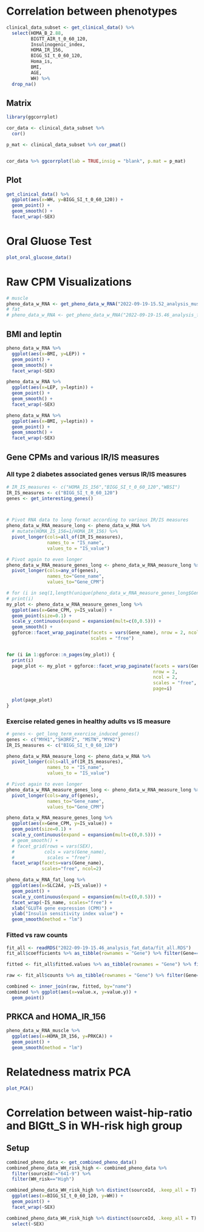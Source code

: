 # Correlation between phenotypes
```r
clinical_data_subset <- get_clinical_data() %>% 
  select(HOMA_B_2.88, 
         BIGTT_AIR_t_0_60_120, 
         Insulinogenic_index, 
         HOMA_IR_156, 
         BIGG_SI_t_0_60_120, 
         Homa_is,  
         BMI,
         AGE,
         WH) %>% 
  drop_na()
```

## Matrix
```r
library(ggcorrplot)

cor_data <- clinical_data_subset %>% 
  cor()

p_mat <- clinical_data_subset %>% cor_pmat()


cor_data %>% ggcorrplot(lab = TRUE,insig = "blank", p.mat = p_mat)
```
## Plot
```r
get_clinical_data() %>% 
  ggplot(aes(x=WH, y=BIGG_SI_t_0_60_120)) +
  geom_point() +
  geom_smooth() +
  facet_wrap(~SEX)
```



# Oral Gluose Test
```r
plot_oral_glucose_data()
```

# Raw CPM Visualizations
```r
# muscle
pheno_data_w_RNA <- get_pheno_data_w_RNA("2022-09-19-15.52_analysis_muscle_data/")
# fat
# pheno_data_w_RNA <- get_pheno_data_w_RNA("2022-09-19-15.46_analysis_fat_data/")
```

## BMI and leptin
```r
pheno_data_w_RNA %>% 
  ggplot(aes(x=BMI, y=LEP)) +
  geom_point() +
  geom_smooth() +
  facet_wrap(~SEX)

pheno_data_w_RNA %>% 
  ggplot(aes(x=LEP, y=leptin)) +
  geom_point() +
  geom_smooth() +
  facet_wrap(~SEX)

pheno_data_w_RNA %>% 
  ggplot(aes(x=BMI, y=leptin)) +
  geom_point() +
  geom_smooth() + 
  facet_wrap(~SEX)
```

## Gene CPMs and various IR/IS measures
### All type 2 diabetes associated genes versus IR/IS measures
```r
# IR_IS_measures <- c("HOMA_IS_156","BIGG_SI_t_0_60_120","WBSI")
IR_IS_measures <- c("BIGG_SI_t_0_60_120")
genes <- get_interesting_genes()



# Pivot RNA data to long format according to various IR/IS measures
pheno_data_w_RNA_measure_long <- pheno_data_w_RNA %>%
  # mutate(HOMA_IS_156=1/HOMA_IR_156) %>%
  pivot_longer(cols=all_of(IR_IS_measures),
               names_to = "IS_name",
               values_to = "IS_value")

# Pivot again to even longer
pheno_data_w_RNA_measure_genes_long <- pheno_data_w_RNA_measure_long %>%
  pivot_longer(cols=any_of(genes),
               names_to="Gene_name",
               values_to="Gene_CPM")

# for (i in seq(1,length(unique(pheno_data_w_RNA_measure_genes_long$Gene_name)-10), 10)) {
# print(i)
my_plot <- pheno_data_w_RNA_measure_genes_long %>%
  ggplot(aes(x=Gene_CPM, y=IS_value)) +
  geom_point(size=0.1) +
  scale_y_continuous(expand = expansion(mult=c(0,0.5))) +
  geom_smooth() +
  ggforce::facet_wrap_paginate(facets = vars(Gene_name), nrow = 2, ncol = 2,
                               scales = "free")


for (i in 1:ggforce::n_pages(my_plot)) {
  print(i)
  page_plot <- my_plot + ggforce::facet_wrap_paginate(facets = vars(Gene_name), 
                                                      nrow = 2,
                                                      ncol = 2,
                                                      scales = "free",
                                                      page=i)
  
  plot(page_plot)
}
```

### Exercise related genes in healthy adults vs IS measure
```r
# genes <- get_long_term_exercise_induced_genes()
genes <- c("MYH1","SH3RF2", "MSTN","MYH2")
IR_IS_measures <- c("BIGG_SI_t_0_60_120")

pheno_data_w_RNA_measure_long <- pheno_data_w_RNA %>%
  pivot_longer(cols=all_of(IR_IS_measures),
               names_to = "IS_name",
               values_to = "IS_value")

# Pivot again to even longer
pheno_data_w_RNA_measure_genes_long <- pheno_data_w_RNA_measure_long %>%
  pivot_longer(cols=any_of(genes),
               names_to="Gene_name",
               values_to="Gene_CPM")

pheno_data_w_RNA_measure_genes_long %>%
  ggplot(aes(x=Gene_CPM, y=IS_value)) +
  geom_point(size=0.1) +
  scale_y_continuous(expand = expansion(mult=c(0,0.5))) +
  # geom_smooth() +
  # facet_grid(rows = vars(SEX),
  #           cols = vars(Gene_name),
  #            scales = "free")
  facet_wrap(facets=vars(Gene_name),
             scales="free", ncol=2)


```

```r
pheno_data_w_RNA_fat_long %>% 
  ggplot(aes(x=SLC2A4, y=IS_value)) +
  geom_point() +
  scale_y_continuous(expand = expansion(mult=c(0,0.5))) +
  facet_wrap(~IS_name, scales="free") +
  xlab("GLUT4 gene expression (CPM)") +
  ylab("Insulin sensitivity index value") +
  geom_smooth(method = "lm")
```

### Fitted vs raw counts
```r
fit_all <- readRDS("2022-09-19-15.46_analysis_fat_data/fit_all.RDS")
fit_all$coefficients %>% as_tibble(rownames = "Gene") %>% filter(Gene=="SLC2A4")

fitted <- fit_all$fitted.values %>% as_tibble(rownames = "Gene") %>% filter(Gene=="SLC2A4") %>% pivot_longer(cols=2:last_col())

raw <- fit_all$counts %>% as_tibble(rownames = "Gene") %>% filter(Gene=="SLC2A4") %>% pivot_longer(cols=2:last_col())

combined <- inner_join(raw, fitted, by="name")
combined %>% ggplot(aes(x=value.x, y=value.y)) +
  geom_point()
```

## PRKCA and HOMA_IR_156
```r
pheno_data_w_RNA_muscle %>% 
  ggplot(aes(x=HOMA_IR_156, y=PRKCA)) +
  geom_point() +
  geom_smooth(method = "lm")
```


# Relatedness matrix PCA
```r
plot_PCA()
```

# Correlation between waist-hip-ratio and BIGtt_S in WH-risk high group
## Setup
```r
combined_pheno_data <- get_combined_pheno_data()
combined_pheno_data_WH_risk_high <- combined_pheno_data %>% 
  filter(sourceId!="641-9") %>% 
  filter(WH_risk=="High")
```

```r
combined_pheno_data_WH_risk_high %>% distinct(sourceId, .keep_all = T) %>% 
  ggplot(aes(x=BIGG_SI_t_0_60_120, y=WH)) +
  geom_point() +
  facet_wrap(~SEX)

combined_pheno_data_WH_risk_high %>% distinct(sourceId, .keep_all = T) %>% 
  select(~SEX)
```

